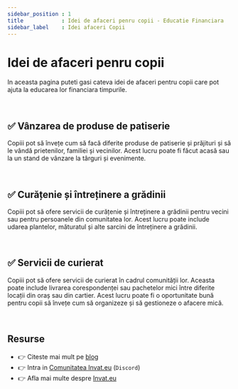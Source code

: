 ```yaml
---
sidebar_position : 1
title            : Idei de afaceri penru copii - Educatie Financiara
sidebar_label    : Idei afaceri Copii
---
```


# Idei de afaceri penru copii

In aceasta pagina puteti gasi cateva idei de afaceri pentru copii care pot ajuta la educarea lor financiara timpurile. 

<br />

## ✅ Vânzarea de produse de patiserie

Copiii pot să învețe cum să facă diferite produse de patiserie și prăjituri și să le vândă prietenilor, familiei și vecinilor. 
Acest lucru poate fi făcut acasă sau la un stand de vânzare la târguri și evenimente.

<br />

## ✅ Curățenie și întreținere a grădinii

Copiii pot să ofere servicii de curățenie și întreținere a grădinii pentru vecini sau pentru persoanele din comunitatea lor. 
Acest lucru poate include udarea plantelor, măturatul și alte sarcini de întreținere a grădinii.

<br />

## ✅ Servicii de curierat

Copiii pot să ofere servicii de curierat în cadrul comunității lor. Aceasta poate include livrarea corespondenței sau pachetelor mici între diferite locații din oraș sau din cartier. 
Acest lucru poate fi o oportunitate bună pentru copii să învețe cum să organizeze și să gestioneze o afacere mică.

<br />

## Resurse

- 👉 Citeste mai mult pe [blog](https://www.blog.invat.eu/)
- 👉 Intra in [Comunitatea Invat.eu](https://discord.gg/uh2WWTKt) (`Discord`)  
- 👉 Afla mai multe despre [Invat.eu](/intro) 

